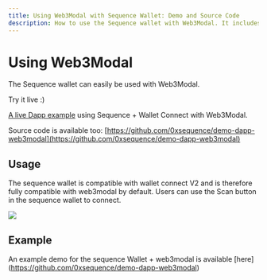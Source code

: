 ```yaml
---
title: Using Web3Modal with Sequence Wallet: Demo and Source Code
description: How to use the Sequence wallet with Web3Modal. It includes a live Dapp example showcasing Sequence + Wallet Connect with Web3Modal and links to the source code.
---
```



# Using Web3Modal

The Sequence wallet can easily be used with Web3Modal.

<Callout type="info">

Try it live :)

[A live Dapp example](https://0xsequence.github.io/demo-dapp-web3modal/) using Sequence + Wallet Connect with Web3Modal.

Source code is available too: [https://github.com/0xsequence/demo-dapp-web3modal](https://github.com/0xsequence/demo-dapp-web3modal)
</Callout>

## Usage

The sequence wallet is compatible with wallet connect V2 and is therefore fully compatible with web3modal by default.
Users can use the Scan button in the sequence wallet to connect.

<img src="/img/walletconnect/wallet-connect-scan.png" />


## Example
An example demo for the sequence Wallet + web3modal is available [here] (https://github.com/0xsequence/demo-dapp-web3modal)
